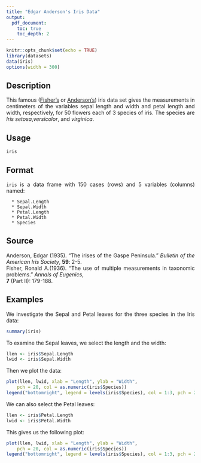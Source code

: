 ```yaml
---
title: "Edgar Anderson's Iris Data"
output:
  pdf_document:
    toc: true
    toc_depth: 2
---
```


```r
knitr::opts_chunk$set(echo = TRUE)
library(datasets)
data(iris)
options(width = 300)
```
## **Description**
This famous ([Fisher's](https://en.wikipedia.org/wiki/Ronald_Fisher) or [Anderson's](https://en.wikipedia.org/wiki/Edgar_Anderson)) iris data set gives the measurements in centimeters of the variables sepal length and width and petal length and width, respectively, for 50 flowers each of 3 species of iris. The species are *Iris setosa*,*versicolor*, and *virginica*.

## **Usage**

`iris`

## **Format**
`iris` is a data frame with 150 cases (rows) and 5 variables (columns) named:

```
  * Sepal.Length
  * Sepal.Width
  * Petal.Length
  * Petal.Width
  * Species
```

## **Source**
<style>
body {
text-align: justify}
</style>
Anderson, Edgar (1935). "The irises of the Gaspe Peninsula." *Bulletin of the American Iris Society*, **59**:  2-5.\
Fisher, Ronald A.(1936). "The use of multiple measurements in taxonomic problems." *Annals of Eugenics*,  
**7** (Part II): 179-188.

## **Examples**
We investigate the Sepal and Petal leaves for the three species in the Iris data:
```r
summary(iris)
```

To examine the Sepal leaves, we select the length and the width:
```r
llen <- iris$Sepal.Length
lwid <- iris$Sepal.Width
```

Then we plot the data:
```r
plot(llen, lwid, xlab = "Length", ylab = "Width",
    pch = 20, col = as.numeric(iris$Species))
legend("bottomright", legend = levels(iris$Species), col = 1:3, pch = 20)
```

We can also select the Petal leaves:
```r
llen <- iris$Petal.Length
lwid <- iris$Petal.Width
```

This gives us the following plot:

```r
plot(llen, lwid, xlab = "Length", ylab = "Width",
    pch = 20, col = as.numeric(iris$Species))
legend("bottomright", legend = levels(iris$Species), col = 1:3, pch = 20)
```